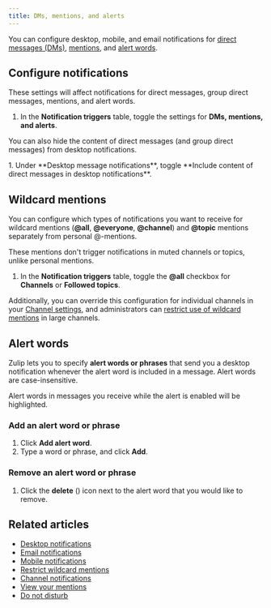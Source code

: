 ```yaml
---
title: DMs, mentions, and alerts
---
```



You can configure desktop, mobile, and email notifications for
[direct messages (DMs)](/help/direct-messages),
[mentions](/help/mention-a-user-or-group), and [alert
words](#alert-words).

## Configure notifications

These settings will affect notifications for direct messages, group
direct messages, mentions, and alert words.

<FlattenedSteps>
  <NavigationSteps target="settings/notifications" />

  1. In the **Notification triggers** table, toggle the settings for **DMs, mentions, and alerts**.
</FlattenedSteps>

You can also hide the content of direct messages (and group direct
messages) from desktop notifications.

<Steps>
  1. Under **Desktop message notifications**, toggle
     **Include content of direct messages in desktop notifications**.
</Steps>

## Wildcard mentions

You can configure which types of notifications you want to receive for wildcard
mentions (**@all**, **@everyone**, **@channel**) and **@topic** mentions
separately from personal @-mentions.

<ZulipTip>
  These mentions don't trigger notifications in muted channels or topics,
  unlike personal mentions.
</ZulipTip>

<FlattenedSteps>
  <NavigationSteps target="settings/notifications" />

  1. In the **Notification triggers** table, toggle the **@all** checkbox for
     **Channels** or **Followed topics**.
</FlattenedSteps>

Additionally, you can override this configuration for individual
channels in your [Channel settings](/help/channel-notifications), and
administrators can [restrict use of wildcard
mentions](/help/restrict-wildcard-mentions) in large channels.

## Alert words

Zulip lets you to specify **alert words or phrases** that send you a desktop
notification whenever the alert word is included in a message. Alert words are
case-insensitive.

<ZulipTip>
  Alert words in messages you receive while the alert is enabled will be highlighted.
</ZulipTip>

### Add an alert word or phrase

<FlattenedSteps>
  <NavigationSteps target="settings/alert-words" />

  1. Click **Add alert word**.
  1. Type a word or phrase, and click **Add**.
</FlattenedSteps>

### Remove an alert word or phrase

<FlattenedSteps>
  <NavigationSteps target="settings/alert-words" />

  1. Click the **delete** (<TrashIcon />) icon next to the
     alert word that you would like to remove.
</FlattenedSteps>

## Related articles

* [Desktop notifications](/help/desktop-notifications)
* [Email notifications](/help/email-notifications)
* [Mobile notifications](/help/mobile-notifications)
* [Restrict wildcard mentions](/help/restrict-wildcard-mentions)
* [Channel notifications](/help/channel-notifications)
* [View your mentions](/help/view-your-mentions)
* [Do not disturb](/help/do-not-disturb)
